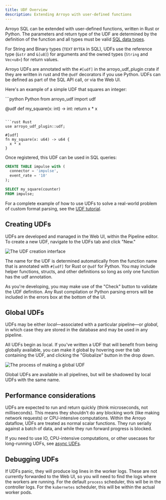 ```yaml
---
title: UDF Overview
description: Extending Arroyo with user-defined functions
---
```


Arroyo SQL can be extended with user-defined functions, written in Rust or
Python.  The parameters and return type of the UDF are determined by the 
definition of the function and all types must be valid [SQL data types](/sql/data-types).

For String and Binary types (`TEXT` `BYTEA` in SQL), UDFs use the reference type
(`&str` and `&[u8]`) for arguments and the owned types (`String` and `Vec<u8>`)
for return values.

Arroyo UDFs are annotated with the `#[udf]` in the arroyo\_udf\_plugin crate if they
are written in rust and the `@udf` decorators if you use Python. UDFs can be defined
as part of the SQL API call, or via the Web UI.

Here's an example of a simple UDF that squares an integer:

<CodeGroup>
  ```python Python
  from arroyo_udf import udf

  @udf
  def my_square(x: int) -> int:
      return x * x
  ```

  ```rust Rust
  use arroyo_udf_plugin::udf;

  #[udf]
  fn my_square(x: u64) -> u64 {
    x * x
  }
  ```
</CodeGroup>

Once registered, this UDF can be used in SQL queries:

```sql
CREATE TABLE impulse with (
  connector = 'impulse',
  event_rate = '10'
);

SELECT my_square(counter)
FROM impulse;
```

For a complete example of how to use UDFs to solve a real-world problem of custom
format parsing, see the [UDF tutorial](/tutorial/udfs).

## Creating UDFs

UDFs are developed and managed in the Web UI, within the Pipeline editor. To create a new UDF,
navigate to the UDFs tab and click "New."

<img src="/images/creating_udfs.png" alt="The UDF creation interface" />

The name for the UDF is determined automatically from the function name that is
annotated with `#[udf]` for Rust or `@udf` for Python. You may include helper
functions, structs, and other definitions so long as only one function has the
udf annotation.

As you're developing, you may make use of the "Check" button to validate the UDF
definition. Any Rust compilation or Python parsing errors will be included in
the errors box at the bottom of the UI.

## Global UDFs

UDFs may be either *local*—associated with a particular pipeline—or *global*, in which case they are stored
in the database and may be used in any pipeline.

All UDFs begin as local. If you've written a UDF that will benefit from being globally available, you can
make it global by hovering over the tab containing the UDF, and clicking the "Globalize" button in the
drop down.

<img src="/images/globalize_udf.png" alt="The process of making a global UDF" />

Global UDFs are available in all pipelines, but will be shadowed by local UDFs with the same name.

## Performance considerations

UDFs are expected to run and return quickly (think microseconds, not milliseconds). This means they
shouldn't do any blocking work (like making network requests) or CPU-intensive computations. Within
the Arroyo dataflow, UDFs are treated as normal scalar functions. They run serially against a batch of
data, and while they run forward progress is blocked.

If you need to use IO, CPU-intensive computations, or other usecases for long-running UDFs, see
[async UDFs](/udfs/rust/async-udfs).

## Debugging UDFs

If UDFs panic, they will produce log lines in the worker logs. These are not currently forwarded to the Web UI, so you
will need to find the logs where the workers are running. For the default `process` scheduler, this will be in the
controller logs. For the `kubernetes` scheduler, this will be within the actual worker pods.
